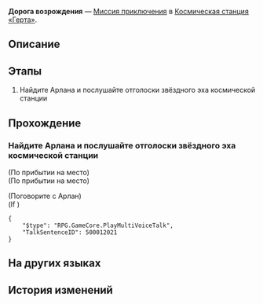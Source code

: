 {{Дополнить|Диалоги.}}
{{Миссия Инфобокс
|id              = 2000100
|Название        = 
|Изображение     = Миссия Освоения Дорога возрождения.png
|Тип             = Миссия приключения
|События         = 
|Глава           = 
|Условия         = Завершена [[Миссия Освоения]] ''[[Путешествие продолжается]]''
|Персонажи       = Арлан; Первопроходец
|СтартЛокация    = Главная контрольная зона
|Мир             = Космическая станция «Герта»
|Локации         = Главная контрольная зона
|Предыдущая      = 
|Следующая       = 
|Награды         = Кредиты*648
}}
'''Дорога возрождения''' — [[Миссия приключения]] в [[Космическая станция «Герта»]].

==Описание==
{{Описание|Космическую станцию наводнил Легион, и все её обитатели бросили силы на устранение последствий катастрофы. Вэнь Шици из Отдела прикладных искусств от имени КММ просит вас помочь оценить нанесённый станции ущерб.}}

==Этапы==
# Найдите Арлана и послушайте отголоски звёздного эха космической станции

==Прохождение==
{{Дополнить}}


===Найдите Арлана и послушайте отголоски звёздного эха космической станции===
{{Описание миссии|локация=Главная контрольная зона|Наступление Легиона на время прекратилось. В бескрайней галактике всё ещё слышны отзвуки «Герты». Общими усилиями Асты и других исследователей драгоценная космическая станция растёт и набирает новых людей для проекта «Возрождение».<br />Арлан считает, что вы самый подходящий кандидат.}}
{{Диалог Начало}}

;(По прибытии на место)
;(По прибытии на место)

;(Поговорите с Арлан)
;(If {{cx}}<!--SubMission Finish: 200010001-->)
<pre>{
	"$type": "RPG.GameCore.PlayMultiVoiceTalk",
	"TalkSentenceID": 500012021
}</pre>
<!--Unknown TalkSentence: 200022201-->
{{Диалог Конец}}

==На других языках==
{{На других языках
|en   = Road to Revival
|zhs  = 复兴之路
|zht  = 復興之路
|ja   = 復興の路
|ko   = 부흥의 길
|es   = El camino del renacimiento
|fr   = La route vers la renaissance
|ru   = Дорога возрождения
|th   = เส้นทางแห่งความรุ่งเรือง
|vi   = Con Đường Phục Hưng
|de   = Weg zur Wiederbelebung
|id   = Jalan Kebangkitan
|pt   = Estrada para o Renascimento
}}

==История изменений==
{{История изменений|2.7}}
